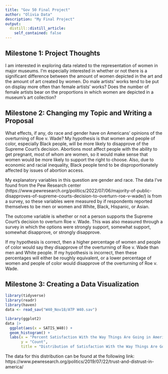 ```yaml
---
title: "Gov 50 Final Project"
author: "Olivia Data"
description: "My Final Project"
output:
  distill::distill_article:
    self_contained: false
---
```


## Milestone 1: Project Thoughts

I am interested in exploring data related to the representation of women in major museums. I'm especially interested in whether or not there is a significant difference between the amount of women depicted in the art and the amount of art created by women. Do male artists' works tend to be put on display more often than female artists' works? Does the number of female artists bear on the proportions in which women are depicted in a museum's art collection?

## Milestone 2: Changing my Topic and Writing a Proposal 

What effects, if any, do race and gender have on Americans' opinions of the overturning of Roe v. Wade? My hypothesis is that women and people of color, especially Black people, will be more likely to disapprove of the Supreme Court's decision. Abortions most affect people with the ability to get pregnant, most of whom are women, so it would make sense that women would be more likely to support the right to choose. Also, due to economic and racial inequality, Black people tend to be disproportionately affected by issues of abortion access. 

My explanatory variables in this question are gender and race. The data I've found from the Pew Research center (https://www.pewresearch.org/politics/2022/07/06/majority-of-public-disapproves-of-supreme-courts-decision-to-overturn-roe-v-wade/) is from a survey, so these variables were measured by if respondents reported themselves to be men or women and White, Black, Hispanic, or Asian.

The outcome variable is whether or not a person supports the Supreme Court's decision to overturn Roe v. Wade. This was also measured through a survey in which the options were strongly support, somewhat support, somewhat disapprove, or strongly disapprove. 

If my hypothesis is correct, then a higher percentage of women and people of color would say they disapprove of the overturning of Roe v. Wade than men and White people. If my hypothesis is incorrect, then these percentages will either be roughly equivalent, or a lower percentage of women and people of color would disapprove of the overturning of Roe v. Wade.

## Milestone 3: Creating a Data Visualization

```r
library(tidyverse)
library(readr)
library(haven)
data <- read_sav("W40_Nov18/ATP W40.sav")
```

```r
library(ggplot2)
data |>
  ggplot(aes(x = SATIS_W40)) +
  geom_histogram() +
  labs(x = "Percent Satisfaction With the Way Things Are Going in America",
       y = "Count",
       title = "Distribution of Satisfaction With the Way Things Are Going in America")
```
The data for this distribution can be found at the following link: https://www.pewresearch.org/politics/2019/07/22/trust-and-distrust-in-america/
